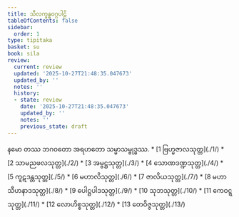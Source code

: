 ```yaml
---
title: သီလက္ခန္ဓဝဂ္ဂပါဠိ
tableOfContents: false
sidebar:
  order: 1
type: tipitaka
basket: su
book: sila
review:
  current: review
  updated: '2025-10-27T21:48:35.047673'
  updated_by: ''
  notes: ''
  history:
  - state: review
    date: '2025-10-27T21:48:35.047673'
    updated_by: ''
    notes: ''
    previous_state: draft
---
```


<ReviewStatus review={frontmatter.review} showDetails={true} />

<HypothesisAnnotation frontmatter={frontmatter} />

<Paragraph number="1" type="center" book="sila">
နမော တဿ ဘဂဝတော အရဟတော သမ္မာသမ္ဗုဒ္ဓဿ.

</Paragraph>

<TableOfContents book="sila">
* [1 ဗြဟ္မဇာလသုတ္တ](./1/)
* [2 သာမညဖလသုတ္တ](./2/)
* [3 အမ္ဗဋ္ဌသုတ္တ](./3/)
* [4 သောဏဒဏ္ဍသုတ္တ](./4/)
* [5 ကူဋဒန္တသုတ္တ](./5/)
* [6 မဟာလိသုတ္တ](./6/)
* [7 ဇာလိယသုတ္တ](./7/)
* [8 မဟာသီဟနာဒသုတ္တ](./8/)
* [9 ပေါဋ္ဌပါဒသုတ္တ](./9/)
* [10 သုဘသုတ္တ](./10/)
* [11 ကေဝဋ္ဋသုတ္တ](./11/)
* [12 လောဟိစ္စသုတ္တ](./12/)
* [13 တေဝိဇ္ဇသုတ္တ](./13/)
</TableOfContents>